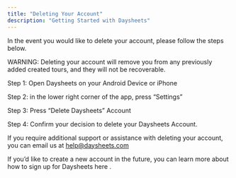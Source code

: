```yaml
---
title: "Deleting Your Account"
description: "Getting Started with Daysheets"
---
```


In the event you would like to delete your account, please follow the steps below.

WARNING: Deleting your account will remove you from any previously added created tours, and they will not be recoverable.

Step 1: Open Daysheets on your Android Device or iPhone

Step 2: in the lower right corner of the app, press “Settings”

Step 3: Press “Delete Daysheets” Account

Step 4: Confirm your decision to delete your Daysheets Account.

If you require additional support or assistance with deleting your account, you can email us at help@daysheets.com

If you’d like to create a new account in the future, you can learn more about how to sign up for Daysheets here .
